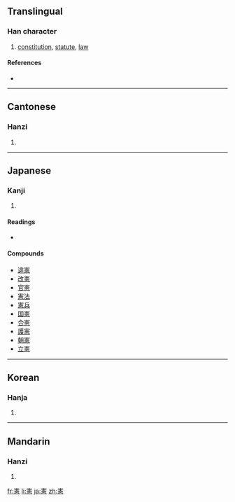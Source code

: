 {{also|宪}}
==Translingual==

===Han character===
{{Han char|rn=61|rad=心|as=12|sn=16|four=3033<sub>6</sub>|canj=十手一心 (JQMP)}}

# [[constitution]], [[statute]], [[law]]

====References====
* {{Han ref|kx=0404.110|dkj=11269|dj=0744.170|hdz=42351.090|uh=61B2|ud=25010|bh=BECB|bd=48843}}

----

==Cantonese==

===Hanzi===
{{yue-hanzi|jyut=|y=hin3}}

# {{defn|Cantonese}}

----

==Japanese==

===Kanji===
{{ja-kanji|grade=6|rs=心12}}

# {{defn|Japanese}}

====Readings====
* {{ja-readings|on=[[けん]] (ken)|kun=[[のり]] (nori)}}

====Compounds====
* [[違憲]]
* [[改憲]]
* [[官憲]]
* [[憲法]]
* [[憲兵]]
* [[国憲]]
* [[合憲]]
* [[護憲]]
* [[朝憲]]
* [[立憲]]

----

==Korean==

===Hanja===
{{ko-hanja|hangeul=헌|eumhun=|rv=heon|mr=hŏn|y=hen}}

# {{defn|Korean}}

----

==Mandarin==

===Hanzi===
{{cmn-hanzi|sim=宪|pin=[[xiàn]] ([[xian4]])|wg=hsien<sup>4</sup>}}

# {{defn|Mandarin}}

[[fr:憲]]
[[li:憲]]
[[ja:憲]]
[[zh:憲]]